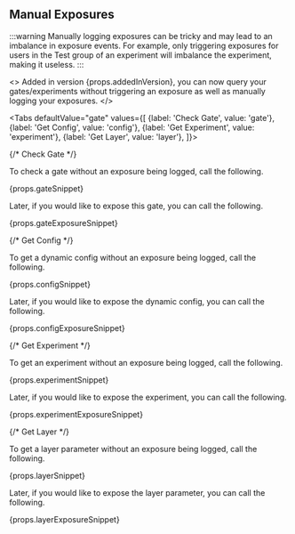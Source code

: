 
## Manual Exposures <VersionBadge version={props.addedInVersion}/>

:::warning
Manually logging exposures can be tricky and may lead to an imbalance in exposure events. For example, only triggering exposures for users in the Test group of an experiment will imbalance the experiment, making it useless.
:::

<>
  Added in version {props.addedInVersion}, you can now query your
  gates/experiments without triggering an exposure as well as manually logging
  your exposures.
</>

<Tabs
  defaultValue="gate"
  values={[
    {label: 'Check Gate', value: 'gate'},
    {label: 'Get Config', value: 'config'},
    {label: 'Get Experiment', value: 'experiment'},
    {label: 'Get Layer', value: 'layer'},
  ]}>

{/* Check Gate */}

<TabItem value="gate">

To check a gate without an exposure being logged, call the following.

<div>{props.gateSnippet}</div>

Later, if you would like to expose this gate, you can call the following.

<div>{props.gateExposureSnippet}</div>

</TabItem>

{/* Get Config */}

<TabItem value="config">

To get a dynamic config without an exposure being logged, call the following.

<div>{props.configSnippet}</div>

Later, if you would like to expose the dynamic config, you can call the following.

<div>{props.configExposureSnippet}</div>

</TabItem>

{/* Get Experiment */}

<TabItem value="experiment">

To get an experiment without an exposure being logged, call the following.

<div>{props.experimentSnippet}</div>

Later, if you would like to expose the experiment, you can call the following.

<div>{props.experimentExposureSnippet}</div>

</TabItem>

{/* Get Layer */}

<TabItem value="layer">

To get a layer parameter without an exposure being logged, call the following.

<div>{props.layerSnippet}</div>

Later, if you would like to expose the layer parameter, you can call the following.

<div>{props.layerExposureSnippet}</div>

</TabItem>

</Tabs>
